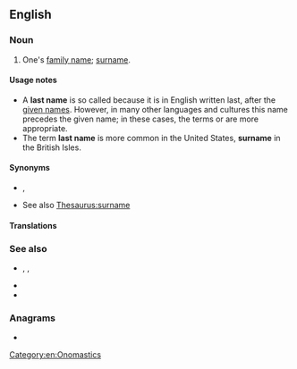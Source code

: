 ==English==

===Noun===
{{en-noun}}

# One's [[family name]]; [[surname]].

====Usage notes====
* A '''last name''' is so called because it is in English written last, after the [[given name]]s. However, in many other languages and cultures this name precedes the given name; in these cases, the terms {{mention|en|surname}} or {{mention|en|family name}} are more appropriate.
* The term '''last name''' is more common in the United States, '''surname''' in the British Isles.

====Synonyms====
* {{l|en|family name}}, {{l|en|surname}}
* See also [[Thesaurus:surname]]

====Translations====
{{trans-see|surname}}

===See also===
* {{l|en|first name}}, {{l|en|forename}}, {{l|en|given name}}
* {{l|en|personal name}}
* {{l|en|middle name}}

===Anagrams===
* {{anagrams|en|a=aaelmnst|altnames|slametan|talesman}}

[[Category:en:Onomastics]]
